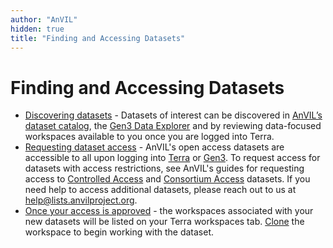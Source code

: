 ```yaml
---
author: "AnVIL"
hidden: true
title: "Finding and Accessing Datasets"
---
```


# Finding and Accessing Datasets

- [Discovering datasets](https://anvilproject.org/data/consortia) - Datasets of interest can be discovered
  in [AnVIL’s dataset catalog](https://anvilproject.org/data/consortia),
  the [Gen3 Data Explorer](https://gen3.theanvil.io/) and by reviewing
  data-focused workspaces available to you once you are logged into Terra.
- [Requesting dataset access](/learn/accessing-data/requesting-data-access) - AnVIL's open access datasets are
  accessible to all upon logging into [Terra](https://anvil.terra.bio/#workspaces) or [Gen3](https://gen3.theanvil.io/).
  To request access for datasets with access restrictions, see AnVIL's guides for requesting access
  to [Controlled Access](/learn/accessing-data/requesting-data-access#accessing-controlled-access-data)
  and [Consortium Access](/learn/accessing-data/requesting-data-access#accessing-consortium-access-data) datasets. If
  you need help to access additional datasets, please reach out to us
  at [help@lists.anvilproject.org](mailtto:help@lists.anvilproject.org).
- [Once your access is approved](/learn/accessing-data/requesting-data-access#once-your-access-is-granted) - the
  workspaces associated with your new datasets will be listed on your Terra workspaces
  tab. [Clone](https://support.terra.bio/hc/en-us/articles/360026130851-How-to-clone-a-workspace) the workspace to begin
  working with the dataset.
